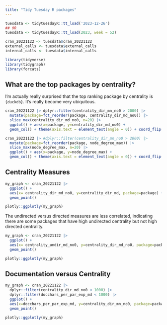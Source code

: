 ```yaml
---
title: "Tidy Tuesday R packages"
---
```


```r
tuesdata <- tidytuesdayR::tt_load('2023-12-26')
## OR
tuesdata <- tidytuesdayR::tt_load(2023, week = 52)

cran_20221122 <- tuesdata$cran_20221122
external_calls <- tuesdata$external_calls
internal_calls <- tuesdata$internal_calls
```

```r
library(tidyverse)
library(tidygraph)
library(forcats)
```

## What are the top packages by centrality?

I'm actually really surprised that the top ranking package by centrality is `{duckdb}`. It's really become very ubiquitous.

```r
cran_20221122 |> dplyr::filter(centrality_dir_mn_no0 > 2000) |> 
  mutate(package=fct_reorder(package, centrality_dir_md_no0)) |> 
  slice_max(centrality_dir_md_no0, n=20) |> 
  ggplot() + aes(x=package, y=centrality_dir_md_no0) +
  geom_col() + theme(axis.text = element_text(angle = 0)) + coord_flip()
```

```r
cran_20221122 |> #dplyr::filter(centrality_dir_mn_no0 > 2000) |> 
  mutate(package=fct_reorder(package, node_degree_max)) |> 
  slice_max(node_degree_max, n=20) |> 
  ggplot() + aes(x=package, y=node_degree_max) +
  geom_col() + theme(axis.text = element_text(angle = 0)) + coord_flip()
```

## Centrality Measures

```r
my_graph <- cran_20221122 |>
  ggplot() +
  aes(x= centrality_dir_md_no0, y=centrality_dir_md, package=package) +
  geom_point()

plotly::ggplotly(my_graph)
```

The undirected versus directed measures are less correlated, indicating there are some packages that have high undirected centrality but not high directed centrality.

```r
my_graph <- cran_20221122 |>
  ggplot() +
  aes(x= centrality_undir_md_no0, y=centrality_dir_md_no0, package=package) +
  geom_point()

plotly::ggplotly(my_graph)
```

## Documentation versus Centrality

```r
my_graph <- cran_20221122 |>
  dplyr::filter(centrality_dir_md_no0 < 1000) |>
  dplyr::filter(docchars_per_par_exp_md < 1000) |>
  ggplot() +
  aes(x=docchars_per_par_exp_md, y=centrality_dir_mn_no0, package=package) +
  geom_point()

plotly::ggplotly(my_graph)
```

